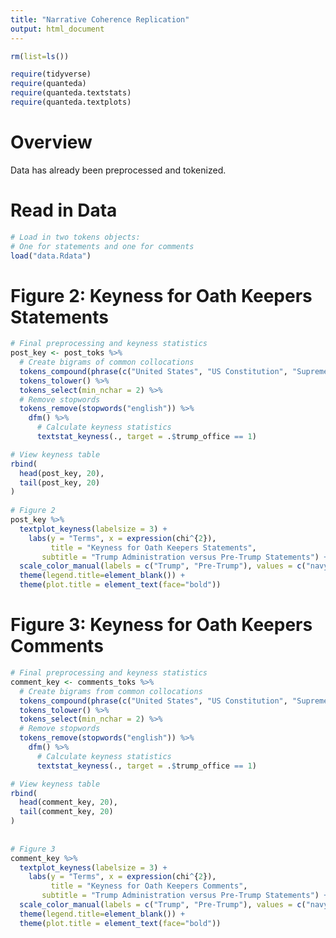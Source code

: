 ---
title: "Narrative Coherence Replication"
output: html_document
---

```{r setup}

rm(list=ls())

require(tidyverse)
require(quanteda)
require(quanteda.textstats)
require(quanteda.textplots)

```

# Overview

Data has already been preprocessed and tokenized. 

# Read in Data

```{r Read in Data}

# Load in two tokens objects:
# One for statements and one for comments
load("data.Rdata")

```


# Figure 2: Keyness for Oath Keepers Statements

```{r}

# Final preprocessing and keyness statistics
post_key <- post_toks %>% 
  # Create bigrams of common collocations
  tokens_compound(phrase(c("United States", "US Constitution", "Supreme Court", "Oath Keeper*", "National Guard", "Trump*", "Maxine Waters", "Ammon Bundy", "Bundy Ranch", "Lavoy Finicum", "El Paso", "Baton Rouge", "Ruby Ridge", "Stewart Rhodes", "Law Enforcement", "First Responders", "Free Speech", "Police Officer*", "Federal Government", "Kim Davis"))) %>% 
  tokens_tolower() %>%
  tokens_select(min_nchar = 2) %>% 
  # Remove stopwords
  tokens_remove(stopwords("english")) %>% 
    dfm() %>% 
      # Calculate keyness statistics
      textstat_keyness(., target = .$trump_office == 1)

# View keyness table
rbind(
  head(post_key, 20),
  tail(post_key, 20)
)
  
# Figure 2
post_key %>% 
  textplot_keyness(labelsize = 3) +
    labs(y = "Terms", x = expression(chi^{2}), 
         title = "Keyness for Oath Keepers Statements",
       subtitle = "Trump Administration versus Pre-Trump Statements") +
  scale_color_manual(labels = c("Trump", "Pre-Trump"), values = c("navy", "grey")) + 
  theme(legend.title=element_blank()) +
  theme(plot.title = element_text(face="bold"))

```


# Figure 3: Keyness for Oath Keepers Comments


```{r}

# Final preprocessing and keyness statistics
comment_key <- comments_toks %>% 
  # Create bigrams from common collocations
  tokens_compound(phrase(c("United States", "US Constitution", "Supreme Court", "Oath Keeper*", "National Guard", "Trump*", "Maxine Waters", "Ammon Bundy", "Bundy Ranch", "Lavoy Finicum", "El Paso", "Baton Rouge", "Ruby Ridge", "Stewart Rhodes", "Law Enforcement", "First Responders", "Free Speech", "Police Officer*", "Federal Government", "Kim Davis"))) %>% 
  tokens_tolower() %>%
  tokens_select(min_nchar = 2) %>% 
  # Remove stopwords
  tokens_remove(stopwords("english")) %>% 
    dfm() %>% 
      # Calculate keyness statistics
      textstat_keyness(., target = .$trump_office == 1)

# View keyness table
rbind(
  head(comment_key, 20),
  tail(comment_key, 20)
)
  
  
# Figure 3
comment_key %>% 
  textplot_keyness(labelsize = 3) +
    labs(y = "Terms", x = expression(chi^{2}), 
         title = "Keyness for Oath Keepers Comments",
       subtitle = "Trump Administration versus Pre-Trump Statements") +
  scale_color_manual(labels = c("Trump", "Pre-Trump"), values = c("navy", "grey")) + 
  theme(legend.title=element_blank()) +
  theme(plot.title = element_text(face="bold"))

```

